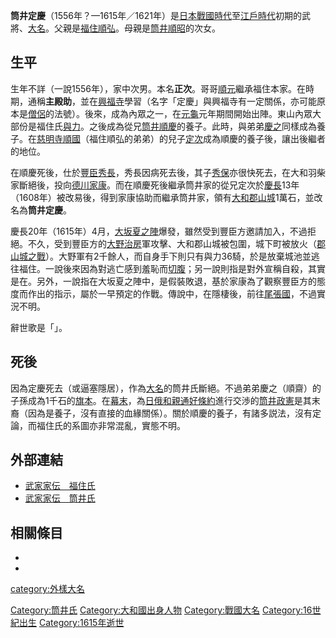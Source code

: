 {{日本武士
|名稱= 筒井 定慶
|圖片名稱= 
|圖片大小= 
|圖片說明= 
|時代= [[日本戰國時代|日本戰國時代]]—[[江戶時代|江戶時代]]初期
|出生日期= [[弘治_(後奈良天皇)|弘治]]2年（1556年）？
|出生地點= 
|逝世日期= [[慶長|慶長]]20年（1615年）／[[元和_(後水尾天皇)|元和]]7年（1621年）
|逝世地點= 
|假名= 
|羅馬字= 
|幼名= 
|改名= 
|别名= 正次<BR>主殿助（通稱）
|諡号= 
|神号= 
|戒名= 
|洗禮名= 
|墓所= 
|朝廷官位= 
|幕府職位= 
|主君= [[筒井順慶|筒井順慶]]→[[豐臣秀長|豐臣秀長]]→[[豐臣秀保|秀保]]→[[德川家康|德川家康]]
|藩= 
|氏族= [[福住氏|福住氏]]→{{tsl|ja|筒井氏}}
|父母= 父：[[福住順弘|福住順弘]]<BR>母：[[筒井順昭|筒井順昭]]的女兒
|養父= 筒井順慶
|養母= 
|兄弟= 兄：[[福住順元|順元]]<BR>弟：[[筒井順齋|順齋]]（一說與慶之為同一人物）、[[筒井慶之|慶之]]
|姐妹= 
|正室= 
|側室= 
|嗣子= 
|嗣女= 
|養子= 
|養女= 
}}
{{japanese|japanese=筒井 定慶|kana=つつい じょうけい／さだよし|romaji=Tsutsui Jōkei / Sadayoshi}}
'''筒井定慶'''（1556年？—1615年／1621年）是[[日本戰國時代|日本戰國時代]]至[[江戶時代|江戶時代]]初期的武將、[[大名_(稱謂)|大名]]。父親是[[福住順弘|福住順弘]]。母親是[[筒井順昭|筒井順昭]]的次女。

== 生平 ==
生年不詳（一說1556年），家中次男。本名'''正次'''。哥哥[[福住順元|順元]]繼承福住本家。在{{tsl|ja|福住氏}}時期，通稱'''主殿助'''，並在[[興福寺|興福寺]]{{tsl|ja|勧学院|勸學院}}學習（名字「定慶」與興福寺有一定關係，亦可能原本是[[僧侶|僧侶]]的法號）。後來，成為{{tsl|ja|筒井氏}}內眾之一，在[[元龜|元龜]]元年期間開始出陣。東山內眾大部份是福住氏[[與力|與力]]。之後成為從兄[[筒井順慶|筒井順慶]]的養子。此時，與弟弟[[筒井慶之|慶之]]同樣成為養子。在[[慈明寺順國|慈明寺順國]]（福住順弘的弟弟）的兒子[[筒井定次|定次]]成為順慶的養子後，讓出後繼者的地位。

在順慶死後，仕於[[豐臣秀長|豐臣秀長]]，秀長因病死去後，其子[[豐臣秀保|秀保]]亦很快死去，在大和羽柴家斷絕後，投向[[德川家康|德川家康]]。而在順慶死後繼承筒井家的從兄定次於[[慶長|慶長]]13年（1608年）被改易後，得到家康協助而繼承筒井家，領有[[大和郡山城|大和郡山城]]1萬石，並改名為'''筒井定慶'''。

慶長20年（1615年）4月，[[大坂夏之陣|大坂夏之陣]]爆發，雖然受到豐臣方邀請加入，不過拒絕。不久，受到豐臣方的[[大野治房|大野治房]]軍攻擊、大和郡山城被包圍，城下町被放火（[[郡山城之戰|郡山城之戰]]）。大野軍有2千餘人，而自身手下則只有與力36騎，於是放棄城池並逃往福住。一說後來因為對逃亡感到羞恥而[[切腹|切腹]]；另一說則指是對外宣稱自殺，其實是在{{tsl|ja|福住村}}{{tsl|ja|逼塞}}。另外，一說指在大坂夏之陣中，是假裝敗退，基於家康為了觀察豐臣方的態度而作出的指示，屬於一早預定的作戰。傳說中，在隱棲後，前往[[尾張國|尾張國]]，不過實況不明。

辭世歌是「{{lang|ja|世の人のくちはに懸る露の身の　消えては何の咎もあらじな}}」。

== 死後 ==
因為定慶死去（或逼塞隱居），作為[[大名_(稱謂)|大名]]的筒井氏斷絕。不過弟弟慶之（順齋）的子孫成為1千石的[[旗本|旗本]]。在[[幕末|幕末]]，為[[日俄和親通好條約|日俄和親通好條約]]進行交渉的[[筒井政憲|筒井政憲]]是其末裔（因為是養子，沒有直接的血緣關係）。關於順慶的養子，有諸多説法，沒有定論，而福住氏的系圖亦非常混亂，實態不明。

== 外部連結 ==
*[http://www2.harimaya.com/sengoku/html/hukuzumi.html 武家家伝＿福住氏] {{Wayback|url=http://www2.harimaya.com/sengoku/html/hukuzumi.html |date=20190909002353 }}
*[http://www2.harimaya.com/sengoku/html/tutui_k.html 武家家伝＿筒井氏] {{Wayback|url=http://www2.harimaya.com/sengoku/html/tutui_k.html |date=20200214124051 }}

== 相關條目 ==
*{{tsl|ja|福住氏}}
*{{tsl|ja|筒井氏}}

{{大和筒井氏當主|1584年—1608年}}
[[Category:筒井氏|Category:筒井氏]]
[[Category:大和國出身人物|Category:大和國出身人物]]
[[Category:戰國大名|Category:戰國大名]]
[[category:外樣大名|category:外樣大名]]
[[Category:16世紀出生|Category:16世紀出生]]
[[Category:1615年逝世|Category:1615年逝世]]